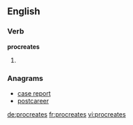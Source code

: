 ==English==

===Verb===
'''procreates'''

# {{third-person singular of|procreate}}

===Anagrams===
* [[case report#English|case report]]
* [[postcareer#English|postcareer]]

[[de:procreates]]
[[fr:procreates]]
[[vi:procreates]]